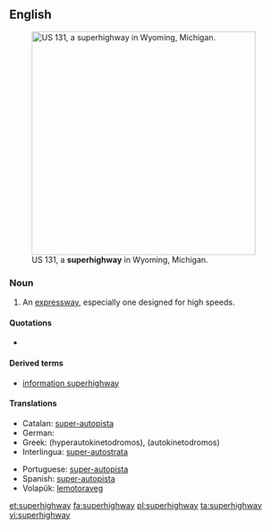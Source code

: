 ==English==

[[File:US 131, M-6, 68th St interchange.jpg|thumb|400px|right|US&nbsp;131, a '''superhighway''' in Wyoming, Michigan.]]

===Noun===
{{en-noun}}

# {{context|US|lang=en}} An [[expressway]], especially one designed for high speeds.

====Quotations====
* {{seeCites}}

====Derived terms====
* [[information superhighway]]

====Translations====
{{trans-top|US An expressway especially one designed for high speeds}}
* Catalan: [[super-autopista]]
* German: {{t+|de|Autobahn}}
* Greek: (hyperautokinetodromos), (autokinetodromos)
* Interlingua: [[super-autostrata]]
{{trans-mid}}
* Portuguese: [[super-autopista]]
* Spanish: [[super-autopista]]
* Volapük: [[lemotoraveg]]
{{trans-bottom}}

[[et:superhighway]]
[[fa:superhighway]]
[[pl:superhighway]]
[[ta:superhighway]]
[[vi:superhighway]]